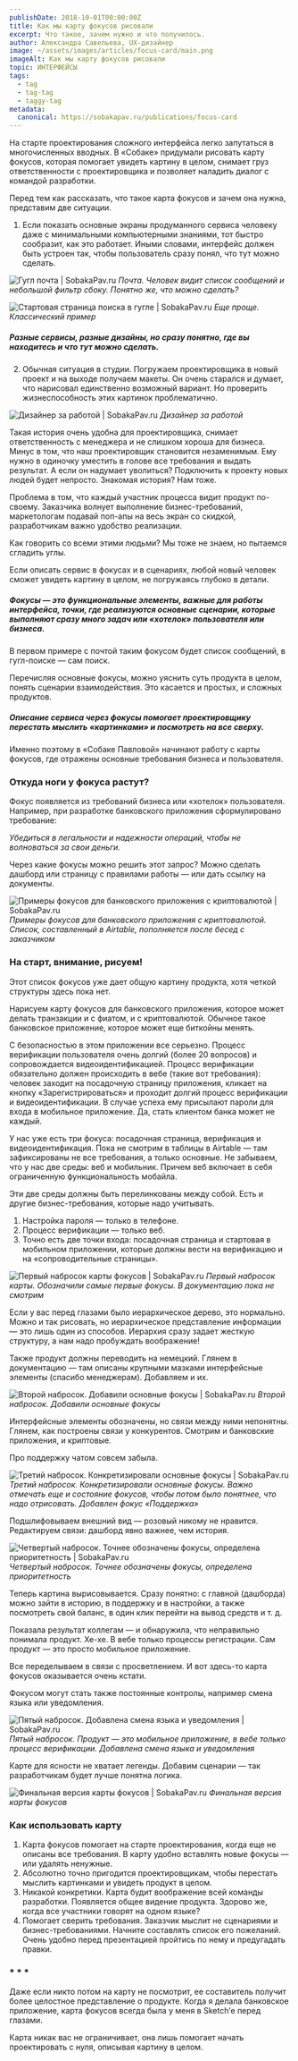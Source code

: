 ```yaml
---
publishDate: 2018-10-01T00:00:00Z
title: Как мы карту фокусов рисовали
excerpt: Что такое, зачем нужно и что получилось.
author: Александра Савельева, UX-дизайнер
image: ~/assets/images/articles/focus-card/main.png
imageAlt: Как мы карту фокусов рисовали
topic: ИНТЕРФЕЙСЫ
tags:
  - tag
  - tag-tag
  - taggy-tag
metadata:
  canonical: https://sobakapav.ru/publications/focus-card
---
```



На старте проектирования сложного интерфейса легко запутаться в многочисленных вводных. В «Собаке» придумали рисовать карту фокусов, которая помогает увидеть картину в целом, снимает груз ответственности с проектировщика и позволяет наладить диалог с командой разработки.

Перед тем как рассказать, что такое карта фокусов и зачем она нужна, представим две ситуации.

1. Если показать основные экраны продуманного сервиса человеку даже с минимальными компьютерными знаниями, тот быстро сообразит, как это работает. Иными словами, интерфейс должен быть устроен так, чтобы пользователь сразу понял, что тут можно сделать.

![Гугл почта | SobakaPav.ru](~/assets/images/articles/focus-card/1.png)
_Почта. Человек видит список сообщений и небольшой фильтр сбоку. Понятно же, что можно сделать?_

![Стартовая страница поиска в гугле | SobakaPav.ru](~/assets/images/articles/focus-card/2.png)
_Еще проще. Классический пример_

##### Разные сервисы, разные дизайны, но сразу понятно, где вы находитесь и что тут можно сделать.

2. Обычная ситуация в студии. Погружаем проектировщика в новый проект и на выходе получаем макеты. Он очень старался и думает, что нарисовал единственно возможный вариант. Но проверить жизнеспособность этих картинок проблематично.

![Дизайнер за работой | SobakaPav.ru](~/assets/images/articles/focus-card/main.png)
_Дизайнер за работой_

Такая история очень удобна для проектировщика, снимает ответственность с менеджера и не слишком хороша для бизнеса. Минус в том, что наш проектировщик становится незаменимым. Ему нужно в одиночку уместить в голове все требования и выдать результат. А если он надумает уволиться? Подключить к проекту новых людей будет непросто. Знакомая история? Нам тоже.

Проблема в том, что каждый участник процесса видит продукт по-своему. Заказчика волнует выполнение бизнес-требований, маркетологам подавай поп-апы на весь экран со скидкой, разработчикам важно удобство реализации.

Как говорить со всеми этими людьми? Мы тоже не знаем, но пытаемся сгладить углы.

Если описать сервис в фокусах и в сценариях, любой новый человек сможет увидеть картину в целом, не погружаясь глубоко в детали.

##### Фокусы — это функциональные элементы, важные для работы интерфейса, точки, где реализуются основные сценарии, которые выполняют сразу много задач или «хотелок» пользователя или бизнеса.

В первом примере с почтой таким фокусом будет список сообщений, в гугл-поиске — сам поиск.

Перечисляя основные фокусы, можно уяснить суть продукта в целом, понять сценарии взаимодействия. Это касается и простых, и сложных продуктов.

##### Описание сервиса через фокусы помогает проектировщику перестать мыслить «картинками» и посмотреть на все сверху.

Именно поэтому в «Собаке Павловой» начинают работу с карты фокусов, где отражены основные требования бизнеса и пользователя.

### Откуда ноги у фокуса растут?

Фокус появляется из требований бизнеса или «хотелок» пользователя.
Например, при разработке банковского приложения сформулировано требование:

_Убедиться в легальности и надежности операций, чтобы не волноваться за свои деньги._

Через какие фокусы можно решить этот запрос? Можно сделать дашборд или страницу с правилами работы — или дать ссылку на документы.

![Примеры фокусов для банковского приложения с криптовалютой | SobakaPav.ru](~/assets/images/articles/focus-card/3.png)
_Примеры фокусов для банковского приложения с криптовалютой. Список, составленный в Airtable, пополняется после бесед с заказчиком_

### На старт, внимание, рисуем!

Этот список фокусов уже дает общую картину продукта, хотя четкой структуры здесь пока нет.

Нарисуем карту фокусов для банковского приложения, которое может делать транзакции и с фиатом, и с криптовалютой. Обычное такое банковское приложение, которое может еще биткойны менять.

С безопасностью в этом приложении все серьезно. Процесс верификации пользователя очень долгий (более 20 вопросов) и сопровождается видеоидентификацией. Процесс верификации обязательно должен происходить в вебе (такие вот требования): человек заходит на посадочную страницу приложения, кликает на кнопку «Зарегистрироваться» и проходит долгий процесс верификации и видеоидентификации. В случае успеха ему присылают пароли для входа в мобильное приложение. Да, стать клиентом банка может не каждый.

У нас уже есть три фокуса: посадочная страница, верификация и видеоидентификация. Пока не смотрим в таблицы в Airtable — там зафиксированы не все требования, а только основные. Не забываем, что у нас две среды: веб и мобильник. Причем веб включает в себя ограниченную функциональность мобайла.

Эти две среды должны быть перелинкованы между собой. Есть и другие бизнес-требования, которые надо учитывать.

1. Настройка пароля — только в телефоне.
2. Процесс верификации — только веб.
3. Точно есть две точки входа: посадочная страница и стартовая в мобильном приложении, которые должны вести на верификацию и на «сопроводительные страницы».

![Первый набросок карты фокусов | SobakaPav.ru](~/assets/images/articles/focus-card/4.png)
_Первый набросок карты. Обозначили самые первые фокусы. В документацию пока не смотрим_

Если у вас перед глазами было иерархическое дерево, это нормально. Можно и так рисовать, но иерархическое представление информации — это лишь один из способов. Иерархия сразу задает жесткую структуру, а нам надо пробуждать воображение!

Также продукт должны переводить на немецкий. Глянем в документацию — там описаны крупными мазками интерфейсные элементы (спасибо менеджерам). Добавляем и их.

![Второй набросок. Добавили основные фокусы | SobakaPav.ru](~/assets/images/articles/focus-card/5.png)
_Второй набросок. Добавили основные фокусы_

Интерфейсные элементы обозначены, но связи между ними непонятны. Глянем, как построены связи у конкурентов. Смотрим и банковские приложения, и криптовые.

Про поддержку чатом совсем забыла.

![Третий набросок. Конкретизировали основные фокусы | SobakaPav.ru](~/assets/images/articles/focus-card/6.png)
_Третий набросок. Конкретизировали основные фокусы. Важно отмечать еще и состояние фокусов, чтобы потом было понятнее, что надо отрисовать. Добавлен фокус «Поддержка»_

Подшлифовываем внешний вид — розовый никому не нравится. Редактируем связи: дашборд явно важнее, чем история.

![Четвертый набросок. Точнее обозначены фокусы, определена приоритетность | SobakaPav.ru](~/assets/images/articles/focus-card/7.png)
_Четвертый набросок. Точнее обозначены фокусы, определена приоритетность_

Теперь картина вырисовывается. Сразу понятно: с главной (дашборда) можно зайти в историю, в поддержку и в настройки, а также посмотреть свой баланс, в один клик перейти на вывод средств и т. д.

Показала результат коллегам — и обнаружила, что неправильно понимала продукт. Хе-хе. В вебе только процессы регистрации. Сам продукт — это просто мобильное приложение.

Все переделываем в связи с просветлением. И вот здесь-то карта фокусов оказывается очень кстати.

Фокусом могут стать также постоянные контролы, например смена языка или уведомления.

![Пятый набросок. Добавлена смена языка и уведомления | SobakaPav.ru](~/assets/images/articles/focus-card/8.png)
_Пятый набросок. Продукт — это мобильное приложение, в вебе только процесс верификации. Добавлена смена языка и уведомления_

Карте для ясности не хватает легенды. Добавим сценарии — так разработчикам будет лучше понятна логика.

![Финальная версия карты фокусов | SobakaPav.ru](~/assets/images/articles/focus-card/9.png)
_Финальная версия карты фокусов_

### Как использовать карту

1. Карта фокусов помогает на старте проектирования, когда еще не описаны все требования. В карту удобно вставлять новые фокусы — или удалять ненужные.
2. Абсолютно точно пригодится проектировщикам, чтобы перестать мыслить картинками и увидеть продукт в целом.
3. Никакой конкретики. Карта будит воображение всей команды разработки. Появляется общее видение продукта. Здорово же, когда все участники говорят на одном языке?
4. Помогает сверить требования. Заказчик мыслит не сценариями и бизнес-требованиями. Начните составлять список его пожеланий. Очень удобно перед презентацией пройтись по нему и предугадать правки.

### * * *

Даже если никто потом на карту не посмотрит, ее составитель получит более целостное представление о продукте. Когда я делала банковское приложение, карта фокусов всегда была у меня в Sketch’е перед глазами.

Карта никак вас не ограничивает, она лишь помогает начать проектировать с нуля, описывая картину в целом.


